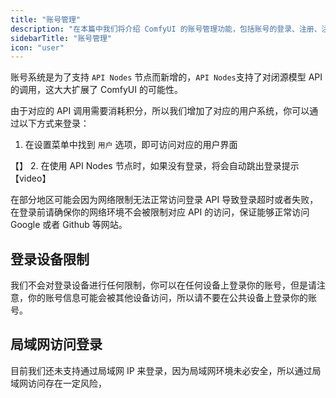 ```yaml
---
title: "账号管理"
description: "在本篇中我们将介绍 ComfyUI 的账号管理功能，包括账号的登录、注册、注销等操作。"
sidebarTitle: "账号管理"
icon: "user"
---
```


账号系统是为了支持 `API Nodes` 节点而新增的，`API Nodes`支持了对闭源模型 API 的调用，这大大扩展了 ComfyUI 的可能性。

由于对应的 API 调用需要消耗积分，所以我们增加了对应的用户系统，你可以通过以下方式来登录：
1. 在设置菜单中找到 `用户` 选项，即可访问对应的用户界面

【】
2. 在使用 API Nodes 节点时，如果没有登录，将会自动跳出登录提示
【video】

<Tip>
在部分地区可能会因为网络限制无法正常访问登录 API 导致登录超时或者失败， 在登录前请确保你的网络环境不会被限制对应 API 的访问，保证能够正常访问 Google 或者 Github 等网站。
</Tip>

## 登录设备限制

我们不会对登录设备进行任何限制，你可以在任何设备上登录你的账号，但是请注意，你的账号信息可能会被其他设备访问，所以请不要在公共设备上登录你的账号。

## 局域网访问登录

目前我们还未支持通过局域网 IP 来登录，因为局域网环境未必安全，所以通过局域网访问存在一定风险，
